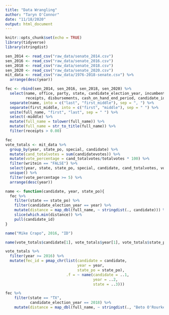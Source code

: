 ```yaml
---
title: "Data Wrangling"
author: "Taryn O'Connor"
date: "11/18/2020"
output: html_document
---
```


```r
knitr::opts_chunk$set(echo = TRUE)
library(tidyverse)
library(stringdist)
```

```r
sen_2014 <- read_csv("raw_data/senate_2014.csv")
sen_2016 <- read_csv("raw_data/senate_2016.csv")
sen_2018 <- read_csv("raw_data/senate_2018.csv")
sen_2020 <- read_csv("raw_data/senate_2020.csv")
mit_data <- read_csv("raw_data/1976-2018-senate.csv") %>% 
  arrange(desc(year))

```


```r
fec <- rbind(sen_2014, sen_2016, sen_2018, sen_2020) %>% 
  select(name, office, party, state, candidate_election_year, incumbent_challenge_full,
         receipts, disbursements, cash_on_hand_end_period, candidate_id) %>% 
  separate(name, into = c("last", "first_middle"), sep = ", ") %>% 
  separate(first_middle, into = c("first", "middle"), sep = " ") %>% 
  unite(full_name, "first", "last", sep = " ") %>% 
  select(-middle) %>% 
  mutate(full_name = tolower(full_name)) %>% 
  mutate(full_name = str_to_title(full_name)) %>% 
  filter(receipts > 0.00)

fec
vote_totals <- mit_data %>% 
  group_by(year, state_po, special, candidate) %>% 
  mutate(cand_totalvotes = sum(candidatevotes)) %>% 
  mutate(vote_percentage = cand_totalvotes/totalvotes * 100) %>%
  filter(writein == "FALSE") %>% 
  select(year, state, state_po, special, candidate, cand_totalvotes, vote_percentage) %>% 
  unique() %>% 
  filter(vote_percentage >= 5) %>% 
  arrange(desc(year))

```

```r
name <- function(candidate, year, state_po){
  fec %>% 
    filter(state == state_po) %>% 
    filter(candidate_election_year == year) %>% 
    mutate(distance = map_dbl(full_name, ~ stringdist(., candidate))) %>% 
    slice(which.min(distance)) %>% 
    pull(candidate_id)
}

name("Mike Crapo", 2016, "ID")
```

```r
name(vote_totals$candidate[1], vote_totals$year[1], vote_totals$state_po[1])

vote_totals %>%
  filter(year >= 2016) %>% 
  mutate(fec_id = pmap_chr(list(candidate = candidate, 
                                year = year, 
                                state_po = state_po),
                           .f = ~ name(candidate = ..1, 
                                       year = ..2, 
                                       state = ..3)))
```

```r
fec %>% 
    filter(state == "TX",
           candidate_election_year == 2018) %>% 
    mutate(distance = map_dbl(full_name, ~ stringdist(., "Beto O'Rourke")))
```

